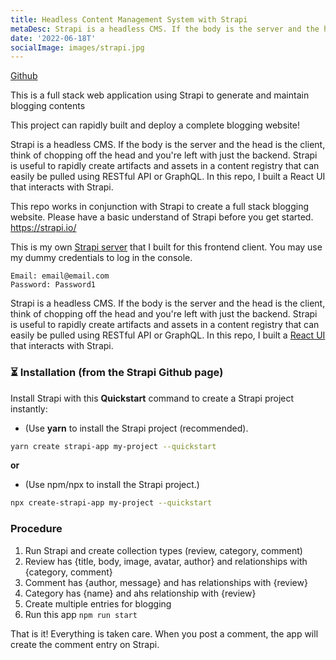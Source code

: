 ```yaml
---
title: Headless Content Management System with Strapi
metaDesc: Strapi is a headless CMS. If the body is the server and the head is the client, think of chopping off the head and you're left with just the backend. Strapi is useful to rapidly create artifacts and assets in a content registry that can easily be pulled using RESTful API or GraphQL. In this repo, I built a React UI that interacts with Strapi.
date: '2022-06-18T'
socialImage: images/strapi.jpg
---
```


[Github](https://github.com/etuong/headless-cms-blog)

This is a full stack web application using Strapi to generate and maintain blogging contents

This project can rapidly built and deploy a complete blogging website!

Strapi is a headless CMS. If the body is the server and the head is the client, think of chopping off the head and you're left with just the backend. Strapi is useful to rapidly create artifacts and assets in a content registry that can easily be pulled using RESTful API or GraphQL. In this repo, I built a React UI that interacts with Strapi.

This repo works in conjunction with Strapi to create a full stack blogging website. Please have a basic understand of Strapi before you get started. https://strapi.io/

This is my own [Strapi server](https://ethan-strapi.herokuapp.com/admin) that I built for this frontend client. You may use my dummy credentials to log in the console.

```
Email: email@email.com
Password: Password1
```

Strapi is a headless CMS. If the body is the server and the head is the client, think of chopping off the head and you're left with just the backend. Strapi is useful to rapidly create artifacts and assets in a content registry that can easily be pulled using RESTful API or GraphQL. In this repo, I built a [React UI](https://etuong.github.io/headless-cms-blog/) that interacts with Strapi.

### ⏳ Installation (from the Strapi Github page)

Install Strapi with this **Quickstart** command to create a Strapi project instantly:

- (Use **yarn** to install the Strapi project (recommended).

```bash
yarn create strapi-app my-project --quickstart
```

**or**

- (Use npm/npx to install the Strapi project.)

```bash
npx create-strapi-app my-project --quickstart
```

### Procedure

1. Run Strapi and create collection types (review, category, comment)
1. Review has {title, body, image, avatar, author} and relationships with {category, comment}
1. Comment has {author, message} and has relationships with {review}
1. Category has {name} and ahs relationship with {review}
1. Create multiple entries for blogging
1. Run this app `npm run start`

That is it! Everything is taken care. When you post a comment, the app will create the comment entry on Strapi.
